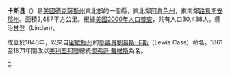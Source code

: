 {{noteTA
|T=zh-hans:卡斯县 (德克萨斯州);zh-hk:卡斯縣 (德克薩斯州);zh-tw:卡斯郡 (德克薩斯州);
|1=zh-hans:县;zh-hk:縣;zh-tw:郡;
}}

{{Otheruses|卡斯縣|subject=美國密蘇里州的一個縣|other=同名的縣}}
<!--[[File:Map_of_Texas_highlighting_Cass_County.svg|250px]]-->
{{Infobox U.S. County|
 |county  = 卡斯縣
 |state = 德克薩斯州
 |en county  = Cass County
 |en state = Texas
 |seal = 
 |map size = 265
 |founded = [[1846|1846]]
 |seat = [[Linden,_Texas|Linden]] 
 |area = 2,487 [[km²|km²]] (960 [[square_mile|mi²]])
 |area land  = 2,428 km² (937 mi²)  
 |area water = 60 km² (23 mi²)
 |area percentage = 2.39% 
 |census yr = 2000
 |pop = 30,438
 |density = 13
 |web = www.co.cass.tx.us
|}}
'''卡斯县'''（{{lang-en|Cass County}}）是[[美國|美國]][[德克薩斯州|德克薩斯州]]東北部的一個縣，東北鄰[[阿肯色州|阿肯色州]]，東南鄰[[路易斯安那州|路易斯安那州]]。面積2,487平方公里。根據[[美國2000年人口普查|美國2000年人口普查]]，共有人口30,438人。縣治[[林登_(德克薩斯州)|林登]]（Linden）。

成立於1846年，以來自[[密歇根州|密歇根州]]的[[美國參議院|參議員]][[劉易斯·卡斯|劉易斯·卡斯]]（Lewis Cass）命名。1861至1871年間改以[[美利堅邦聯|美利堅邦聯]]總統[[傑弗遜·戴維斯|傑弗遜·戴維斯]]為名。
{{texas-stub}}
{{texas}}

[[Category:得克萨斯州行政区划|C]]